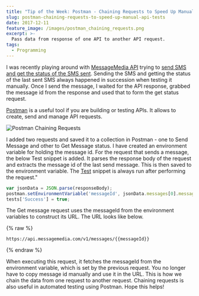 ```yaml
---
title: "Tip of the Week: Postman - Chaining Requests to Speed Up Manual API Tests"
slug: postman-chaining-requests-to-speed-up-manual-api-tests
date: 2017-12-11
feature_image: /images/postman_chaining_requests.png
excerpt: >-
  Pass data from response of one API to another API request.
tags:
  - Programming
---
```

I was recently playing around with [MessageMedia API](https://www.messagemedia.com.au/) trying to [send SMS and get the status of the SMS sent](https://developers.messagemedia.com/code/messages-api-documentation/). Sending the SMS and getting the status of the last sent SMS always happened in succession when testing it manually. Once I send the message, I waited for the API response, grabbed the message id from the response and used that to form the get status request.

[Postman](https://www.getpostman.com/) is a useful tool if you are building or testing APIs. It allows to create, send and manage API requests.

![Postman Chaining Requests](/images/postman_chaining_requests.png)

I added two requests and saved it to a collection in Postman - one to Send Message and other to Get Message status. I have created an environment variable for holding the message id. For the request that sends a message, the below Test snippet is added. It parses the response body of the request and extracts the message id of the last send message. This is then saved to the environment variable. The [Test](https://www.getpostman.com/docs/postman/scripts/test_scripts) snippet is always run after performing the request."

```javascript
var jsonData = JSON.parse(responseBody);
postman.setEnvironmentVariable('messageId', jsonData.messages[0].message_id);
tests['Success'] = true;

```

The Get message request uses the messageId from the environment variables to construct its URL. The URL looks like below.

{% raw %}

```text
https://api.messagemedia.com/v1/messages/{{messageId}}

```

{% endraw %}

When executing this request, it fetches the messageId from the environment variable, which is set by the previous request. You no longer have to copy message id manually and use it in the URL. This is how we chain the data from one request to another request. Chaining requests is also useful in automated testing using Postman. Hope this helps!